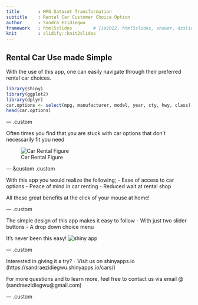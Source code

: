 ```yaml
---
title       : MPG Dataset Transformation
subtitle    : Rental Car Customer Choice Option
author      : Sandra Ezidiegwu
framework   : html5slides        # {io2012, html5slides, shower, dzslides, ...}
knit        : slidify::knit2slides
---
```


## Rental Car Use made Simple
With the use of this app, one can easily navigate through their preferred rental car choices. 
```r
library(shiny)
library(ggplot2)
library(dplyr)
car.options <- select(mpg, manufacturer, model, year, cty, hwy, class)
head(car.options) 
```

--- .custom

Often times you find that you are stuck with car options that don't necessarily fit you need

![Car Rental Figure](http://cdn.moneycrashers.com/wp-content/uploads/2014/07/zipcar-cars.png)


--- &custom .custom

With this app you would realize the following;
- Ease of access to car options
- Peace of mind in car renting
- Reduced wait at rental shop

All these great benefits at the click of your mouse at home!

--- .custom

The simple design of this app makes it easy to follow
- With just two slider buttons 
- A drop down choice menu 

It's never been this easy!
![shiny app](/Users/sandraezidiegwu/Desktop/shinyapp.png)

--- .custom

Interested in giving it a try?
- Visit us on shinyapps.io (https://sandraezidiegwu.shinyapps.io/cars/)

For more questions and to learn more, feel free to contact us via email @ (sandraezidiegwu@gmail.com)

--- .custom


